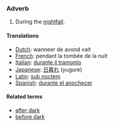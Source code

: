 === Adverb ===

#During the [[nightfall]].

==== Translations ====
*[[Dutch]]: wanneer de avond valt
*[[French]]: pendant la tombée de la nuit
*[[Italian]]: [[durante il tramonto]]
*[[Japanese]]: [[日暮れ]] (yugure)
*[[Latin]]: [[sub noctem]]
*[[Spanish]]: [[durante el anochecer]]

==== Related terms ====

*[[after dark]]
*[[before dark]]